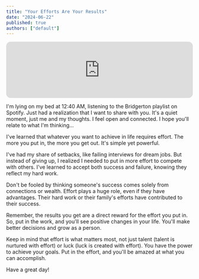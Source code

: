 ```yaml
---
title: "Your Efforts Are Your Results"
date: "2024-06-22"
published: true
authors: ["default"]
---
```


<iframe style="border-radius:12px" src="https://open.spotify.com/embed/playlist/37i9dQZF1DX5Hl0iWtr5b3?utm_source=generator" width="100%" height="152" frameBorder="0" allowfullscreen="" allow="autoplay; clipboard-write; encrypted-media; fullscreen; picture-in-picture" loading="lazy"></iframe>

I'm lying on my bed at 12:40 AM, listening to the Bridgerton playlist on Spotify. Just had a realization that I want to share with you. It's a quiet moment, just me and my thoughts. I feel open and connected. I hope you'll relate to what I'm thinking...

I've learned that whatever you want to achieve in life requires effort. The more you put in, the more you get out. It's simple yet powerful.

I've had my share of setbacks, like failing interviews for dream jobs. But instead of giving up, I realized I needed to put in more effort to compete with others. I've learned to accept both success and failure, knowing they reflect my hard work.

Don't be fooled by thinking someone's success comes solely from connections or wealth. Effort plays a huge role, even if they have advantages. Their hard work or their family's efforts have contributed to their success.

Remember, the results you get are a direct reward for the effort you put in. So, put in the work, and you'll see positive changes in your life. You'll make better decisions and grow as a person.

Keep in mind that effort is what matters most, not just talent (talent is nurtured with effort) or luck (luck is created with effort). You have the power to achieve your goals. Put in the effort, and you'll be amazed at what you can accomplish.

Have a great day!